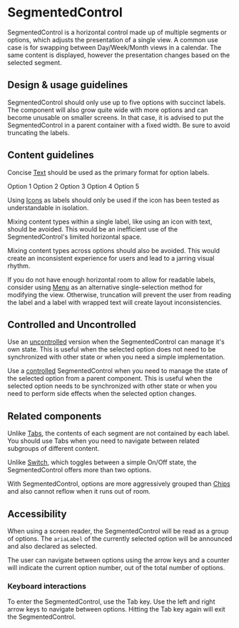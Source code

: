 
<Meta
  title="Components/Selections/SegmentedControl"
  component={SegmentedControl}
/>

# SegmentedControl

SegmentedControl is a horizontal control made up of multiple segments or
options, which adjusts the presentation of a single view. A common use case is
for swapping between Day/Week/Month views in a calendar. The same content is
displayed, however the presentation changes based on the selected segment.

## Design & usage guidelines

SegmentedControl should only use up to five options with succinct labels. The
component will also grow quite wide with more options and can become unusable on
smaller screens. In that case, it is advised to put the SegmentedControl in a
parent container with a fixed width. Be sure to avoid truncating the labels.

## Content guidelines

Concise [Text](../?path=/docs/components-text-and-typography-text--docs) should
be used as the primary format for option labels.

<Canvas>
  <SegmentedControl defaultOption="option1">
    <SegmentedControl.Option value="option1">Option 1</SegmentedControl.Option>
    <SegmentedControl.Option value="option2">Option 2</SegmentedControl.Option>
    <SegmentedControl.Option value="option3">Option 3</SegmentedControl.Option>
    <SegmentedControl.Option value="option4">Option 4</SegmentedControl.Option>
    <SegmentedControl.Option value="option5">Option 5</SegmentedControl.Option>
  </SegmentedControl>
</Canvas>

Using [Icons](../?path=/docs/components-images-and-icons-icon--docs) as labels
should only be used if the icon has been tested as understandable in isolation.

<Canvas>
  <SegmentedControl defaultOption="calendar">
    <SegmentedControl.Option value="calendar">
      <Icon name="calendar" />
    </SegmentedControl.Option>
    <SegmentedControl.Option value="phone">
      <Icon name="phone" />
    </SegmentedControl.Option>
    <SegmentedControl.Option value="availability">
      <Icon name="availability" />
    </SegmentedControl.Option>
  </SegmentedControl>
</Canvas>

Mixing content types within a single label, like using an icon with text, should
be avoided. This would be an inefficient use of the SegmentedControl's limited
horizontal space.

Mixing content types across options should also be avoided. This would create an
inconsistent experience for users and lead to a jarring visual rhythm.

If you do not have enough horizontal room to allow for readable labels, consider
using [Menu](/?path=/docs/components-navigation-menu--docs) as an alternative
single-selection method for modifying the view. Otherwise, truncation will
prevent the user from reading the label and a label with wrapped text will
create layout inconsistencies.

## Controlled and Uncontrolled

Use an
[uncontrolled](../?path=/story/components-selections-segmentedcontrol-web--uncontrolled)
version when the SegmentedControl can manage it's own state. This is useful when
the selected option does not need to be synchronized with other state or when
you need a simple implementation.

Use a
[controlled](../?path=/story/components-selections-segmentedcontrol-web--controlled)
SegmentedControl when you need to manage the state of the selected option from a
parent component. This is useful when the selected option needs to be
synchronized with other state or when you need to perform side effects when the
selected option changes.

## Related components

Unlike [Tabs](../?path=/docs/components-navigation-tabs--docs), the contents of
each segment are not contained by each label. You should use Tabs when you need
to navigate between related subgroups of different content.

Unlike [Switch](../?path=/docs/components-selections-switch--docs), which
toggles between a simple On/Off state, the SegmentedControl offers more than two
options.

With SegmentedControl, options are more aggressively grouped than
[Chips](../?path=/docs/components-selections-chips--docs) and also cannot reflow
when it runs out of room.

## Accessibility

When using a screen reader, the SegmentedControl will be read as a group of
options. The `ariaLabel` of the currently selected option will be announced and
also declared as selected.

The user can navigate between options using the arrow keys and a counter will
indicate the current option number, out of the total number of options.

### Keyboard interactions

To enter the SegmentedControl, use the Tab key. Use the left and right arrow
keys to navigate between options. Hitting the Tab key again will exit the
SegmentedControl.

